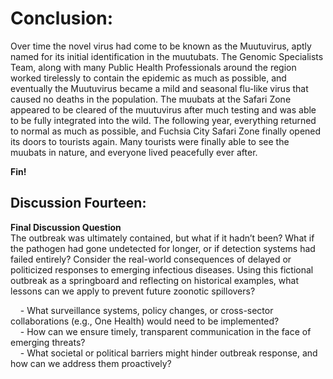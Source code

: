 # Conclusion:

Over time the novel virus had come to be known as the Muutuvirus, aptly named for its initial identification in the muutubats. The Genomic Specialists Team, along with many Public Health Professionals around the region worked tirelessly to contain the epidemic as much as possible, and eventually the Muutuvirus became a mild and seasonal flu-like virus that caused no deaths in the population. The muubats at the Safari Zone appeared to be cleared of the muutuvirus after much testing and was able to be fully integrated into the wild. The following year, everything returned to normal as much as possible, and Fuchsia City Safari Zone finally opened its doors to tourists again. Many tourists were finally able to see the muubats in nature, and everyone lived peacefully ever after. 


**Fin!**

## Discussion Fourteen:

**Final Discussion Question**  
The outbreak was ultimately contained, but what if it hadn’t been? What if the pathogen had gone undetected for longer, or if detection systems had failed entirely? Consider the real-world consequences of delayed or politicized responses to emerging infectious diseases. Using this fictional outbreak as a springboard and reflecting on historical examples, what lessons can we apply to prevent future zoonotic spillovers?  

&nbsp;&nbsp;&nbsp; - What surveillance systems, policy changes, or cross-sector collaborations (e.g., One Health) would need to be implemented?  
&nbsp;&nbsp;&nbsp; - How can we ensure timely, transparent communication in the face of emerging threats?  
&nbsp;&nbsp;&nbsp; - What societal or political barriers might hinder outbreak response, and how can we address them proactively?
